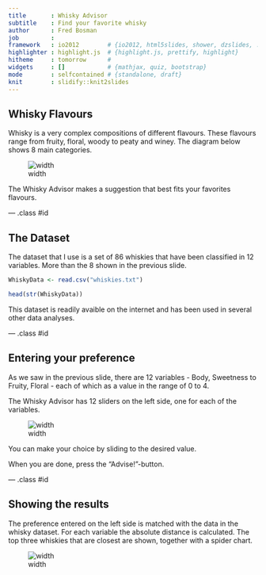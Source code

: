 ```yaml
---
title       : Whisky Advisor
subtitle    : Find your favorite whisky
author      : Fred Bosman
job         : 
framework   : io2012        # {io2012, html5slides, shower, dzslides, ...}
highlighter : highlight.js  # {highlight.js, prettify, highlight}
hitheme     : tomorrow      # 
widgets     : []            # {mathjax, quiz, bootstrap}
mode        : selfcontained # {standalone, draft}
knit        : slidify::knit2slides
---
```


## Whisky Flavours

Whisky is a very complex compositions of different flavours. These flavours range from fruity, floral, woody to peaty and winey. The diagram below shows 8 main categories.

![width](WhiskyFlavours.jpg)

The Whisky Advisor makes a suggestion that best fits your favorites flavours.

--- .class #id 


## The Dataset

The dataset that I use is a set of 86 whiskies that have been classified in 12 variables. More than the 8 shown in the previous slide.
```r
WhiskyData <- read.csv("whiskies.txt")

head(str(WhiskyData))

```

This dataset is readily avaible on the internet and has been used in several other data analyses.

--- .class #id 

## Entering your preference

As we saw in the previous slide, there are 12 variables - Body, Sweetness to Fruity, Floral - each of which as a value in the range of 0 to 4.

The Whisky Advisor has 12 sliders on the left side, one for each of the variables.

![width](Slider.png)

You can make your choice by sliding to the desired value.

When you are done, press the "Advise!"-button.

--- .class #id 

## Showing the results

The preference entered on the left side is matched with the data in the whisky dataset. For each variable the absolute distance is calculated. The top three whiskies that are closest are shown, together with a spider chart. 

![width](Starchart.png)




